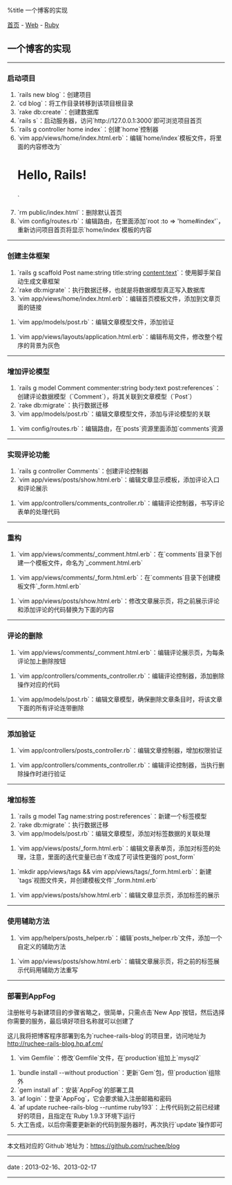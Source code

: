 %title 一个博客的实现

[[../../../index|首页]] - [[../index|Web]] - [[index|Ruby]]
==一个博客的实现==
----
===启动项目===

# `rails new blog`：创建项目
# `cd blog`：将工作目录转移到该项目根目录
# `rake db:create`：创建数据库
# `rails s`：启动服务器，访问`http://127.0.0.1:3000`即可浏览项目首页
# `rails g controller home index`：创建`home`控制器
# `vim app/views/home/index.html.erb`：编辑`home/index`模板文件，将里面的内容修改为`<h1>Hello, Rails!</h1>`
# `rm public/index.html`：删除默认首页
# `vim config/routes.rb`：编辑路由，在里面添加`root :to => 'home#index'`，重新访问项目首页将显示`home/index`模板的内容
----
===创建主体框架===

# `rails g scaffold Post name:string title:string content:text`：使用脚手架自动生成文章框架
# `rake db:migrate`：执行数据迁移，也就是将数据模型真正写入数据库
# `vim app/views/home/index.html.erb`：编辑首页模板文件，添加到文章页面的链接
{{{HTML
<pre class="brush: html">
<h1>Hello, Rails!</h1>
<%= link_to '我的博客', posts_path %>
</pre>
}}}
# `vim app/models/post.rb`：编辑文章模型文件，添加验证
{{{Ruby
<pre class="brush: ruby">
class Post < ActiveRecord::Base

  attr_accessible :content, :name, :title

  validates :name,  :presence => true   # 必填
  validates :title, :presence => true,  # 必填
                    :length => {:minimum => 5}  # 最小长度

end
</pre>
}}}
# `vim app/views/layouts/application.html.erb`：编辑布局文件，修改整个程序的背景为灰色
{{{HTML
<pre class="brush: html">
<body style="background: #EEEEEE;">
</pre>
}}}
----
===增加评论模型===

# `rails g model Comment commenter:string body:text post:references`：创建评论数据模型（`Comment`），将其关联到文章模型（`Post`）
# `rake db:migrate`：执行数据迁移
# `vim app/models/post.rb`：编辑文章模型文件，添加与评论模型的关联
{{{Ruby
<pre class="brush: ruby">
class Post < ActiveRecord::Base

  attr_accessible :content, :name, :title

  validates :name,  :presence => true   # 必填
  validates :title, :presence => true,  # 必填
                    :length => {:minimum => 5}  # 最小长度

  has_many :comments  # 添加关联，一篇文章可以对应多条评论

end
</pre>
}}}
# `vim config/routes.rb`：编辑路由，在`posts`资源里面添加`comments`资源
{{{Ruby
<pre class="brush: ruby">
Blog::Application.routes.draw do

  resources :posts do
    resources :comments
  end  # do

  get "home/index"
  root :to => 'home#index'  # 设置首页

end
</pre>
}}}
----
===实现评论功能===

# `rails g controller Comments`：创建评论控制器
# `vim app/views/posts/show.html.erb`：编辑文章显示模板，添加评论入口和评论展示
{{{HTML
<pre class="brush: html">
<p id="notice"><%= notice %></p>

<p>
  <b>Name:</b>
  <%= @post.name %>
</p>

<p>
  <b>Title:</b>
  <%= @post.title %>
</p>

<p>
  <b>Content:</b>
  <%= @post.content %>
</p>

<h2>评论列表：</h2>
<% @post.comments.each do |comment| %>
  <p>
    <b>昵称：</b>
    <%= comment.commenter %>
  </p>
  <p>
    <b>评论内容：</b>
    <%= comment.body %>
  </p>
<% end %>

<h2>添加评论：</h2>
<%= form_for([@post, @post.comments.build]) do |f| %>
  <div class="field">
    <%= f.label '昵称' %><br>
    <%= f.text_field :commenter %>
  </div>
  <div class="field">
    <%= f.label '评论内容' %><br>
    <%= f.text_area :body %>
  </div>
  <div class="actions">
    <%= f.submit '提交评论' %>
  </div>
<% end %>

<%= link_to 'Edit', edit_post_path(@post) %> |
<%= link_to 'Back', posts_path %>
</pre>
}}}
# `vim app/controllers/comments_controller.rb`：编辑评论控制器，书写评论表单的处理代码
{{{Ruby
<pre class="brush: ruby">
class CommentsController < ApplicationController

  def create
    @post = Post.find(params[:post_id])  # 获取文章句柄
    @comment = @post.comments.create(params[:comment])  # 保存表单数据

    redirect_to post_path(@post)  # 处理成功，转向当前文章展示页
  end  # function

end
</pre>
}}}
----
===重构===

# `vim app/views/comments/_comment.html.erb`：在`comments`目录下创建一个模板文件，命名为`_comment.html.erb`
{{{HTML
<pre class="brush: html">
<p>
  <b>昵称：</b>
  <%= comment.commenter %>
</p>

<p>
  <b>评论内容：</b>
  <%= comment.body %>
</p>
</pre>
}}}
# `vim app/views/comments/_form.html.erb`：在`comments`目录下创建模板文件`_form.html.erb`
{{{HTML
<pre class="brush: html">
<%= form_for([@post, @post.comments.build]) do |f| %>
  <div class="field">
    <%= f.label '昵称' %><br>
    <%= f.text_field :commenter %>
  </div>
  <div class="field">
    <%= f.label '评论内容' %><br>
    <%= f.text_area :body %>
  </div>
  <div class="actions">
    <%= f.submit '提交评论' %>
  </div>
<% end %>
</pre>
}}}
# `vim app/views/posts/show.html.erb`：修改文章展示页，将之前展示评论和添加评论的代码替换为下面的内容
{{{HTML
<pre class="brush: html">
<h2>评论列表：</h2>
<%= render @post.comments %>

<h2>添加评论：</h2>
<%= render 'comments/form' %>
</pre>
}}}
----
===评论的删除===

# `vim app/views/comments/_comment.html.erb`：编辑评论展示页，为每条评论加上删除按钮
{{{HTML
<pre class="brush: html">
<p>
<%= link_to '删除评论', [comment.post, comment], :confirm => '你确定要删除吗？', :method  => :delete %>
</p>
</pre>
}}}
# `vim app/controllers/comments_controller.rb`：编辑评论控制器，添加删除操作对应的代码
{{{Ruby
<pre class="brush: ruby">
def destroy
  @post = Post.find(params[:post_id])
  @comment = @post.comments.find(params[:id])  # 获取当前评论的句柄
  @comment.destroy  # 执行删除操作

  redirect_to post_path(@post)
end  # function
</pre>
}}}
# `vim app/models/post.rb`：编辑文章模型，确保删除文章条目时，将该文章下面的所有评论连带删除
{{{Ruby
<pre class="brush: ruby">
class Post < ActiveRecord::Base

  attr_accessible :content, :name, :title

  validates :name,  :presence => true   # 必填
  validates :title, :presence => true,  # 必填
                    :length => {:minimum => 5}  # 最小长度

  has_many :comments, :dependent => :destroy  # 添加关联，一篇文章可以对应多条评论，删除文章也连带删除其相关的评论

end
</pre>
}}}
----
===添加验证===

# `vim app/controllers/posts_controller.rb`：编辑文章控制器，增加权限验证
{{{Ruby
<pre class="brush: ruby">
class PostsController < ApplicationController

  # 创建简易的验证系统，排除对index和show的验证
  http_basic_authenticate_with :name => 'ruchee', :password => '123456', :except => [:index, :show]
  
  # 其他代码
end
</pre>
}}}
# `vim app/controllers/comments_controller.rb`：编辑评论控制器，当执行删除操作时进行验证
{{{Ruby
<pre class="brush: ruby">
class CommentsController < ApplicationController

  # 创建简易的验证系统，只对destroy生效
  http_basic_authenticate_with :name => 'ruchee', :password => '123456', :only => :destroy
  
  # 其他代码
end
</pre>
}}}
----
===增加标签===

# `rails g model Tag name:string post:references`：新建一个标签模型
# `rake db:migrate`：执行数据迁移
# `vim app/models/post.rb`：编辑文章模型，添加对标签数据的关联处理
{{{Ruby
<pre class="brush: ruby">
class Post < ActiveRecord::Base

  attr_accessible :content, :name, :title, :tags_attributes

  validates :name,  :presence => true   # 必填
  validates :title, :presence => true,  # 必填
                    :length => {:minimum => 5}  # 最小长度

  has_many :comments, :dependent => :destroy  # 添加关联，一篇文章可以对应多条评论，删除文章也连带删除其相关的评论
  has_many :tags  # 一篇文章可以对应多个标签

  accepts_nested_attributes_for :tags, :allow_destroy => :true,
    :reject_if => proc {|attrs| attrs.all? {|k, v| v.blank?}}

end
</pre>
}}}
# `vim app/views/posts/_form.html.erb`：编辑文章表单页，添加对标签的处理，注意，里面的迭代变量已由`f`改成了可读性更强的`post_form`
{{{HTML
<pre class="brush: html">
<% @post.tags.build %>

<%= form_for(@post) do |post_form| %>
  <% if @post.errors.any? %>
    <div id="error_explanation">
      <h2><%= pluralize(@post.errors.count, "error") %> prohibited this post from being saved:</h2>

      <ul>
      <% @post.errors.full_messages.each do |msg| %>
        <li><%= msg %></li>
      <% end %>
      </ul>
    </div>
  <% end %>

  <div class="field">
    <%= post_form.label :name %><br />
    <%= post_form.text_field :name %>
  </div>
  <div class="field">
    <%= post_form.label :title %><br />
    <%= post_form.text_field :title %>
  </div>
  <div class="field">
    <%= post_form.label :content %><br />
    <%= post_form.text_area :content %>
  </div>

  <h2>Tags</h2>
  <%= render :partial => 'tags/form',
             :locals => {:form => post_form} %>

  <div class="actions">
    <%= post_form.submit %>
  </div>
<% end %>
</pre>
}}}
# `mkdir app/views/tags && vim app/views/tags/_form.html.erb`：新建`tags`视图文件夹，并创建模板文件`_form.html.erb`
{{{HTML
<pre class="brush: html">
<%= form.fields_for :tags do |tag_form| %>
  <div class="field">
    <%= tag_form.label :name, '标签：' %>
    <%= tag_form.text_field :name %>
  </div>
  <% unless tag_form.object.nil? || tag_form.object.new_record? %>
    <div class="field">
      <%= tag_form.label :_destroy, '移除：' %>
      <%= tag_form.check_box :_destroy %>
    </div>
  <% end %>
<% end %>
</pre>
}}}
# `vim app/views/posts/show.html.erb`：编辑文章显示页，添加标签的展示
{{{HTML
<pre class="brush: html">
<p id="notice"><%= notice %></p>

<p>
  <b>Name:</b>
  <%= @post.name %>
</p>

<p>
  <b>Title:</b>
  <%= @post.title %>
</p>

<p>
  <b>Content:</b>
  <%= @post.content %>
</p>

<p>
  <b>标签：</b>
  <%= @post.tags.map {|t| t.name}.join(', ') %>
</p>

<h2>评论列表：</h2>
<%= render @post.comments %>

<h2>添加评论：</h2>
<%= render 'comments/form' %>

<%= link_to 'Edit', edit_post_path(@post) %> |
<%= link_to 'Back', posts_path %>
</pre>
}}}
----
===使用辅助方法===

# `vim app/helpers/posts_helper.rb`：编辑`posts_helper.rb`文件，添加一个自定义的辅助方法
{{{Ruby
<pre class="brush: ruby">
module PostsHelper

  def join_tags (post)
    post.tags.map {|t| t.name}.join(', ')
  end  # function

end
</pre>
}}}
# `vim app/views/posts/show.html.erb`：编辑文章展示页，将之前的标签展示代码用辅助方法重写
{{{HTML
<pre class="brush: html">
<p>
  <b>标签：</b>
  <%= join_tags(@post) %>
</p>
</pre>
}}}
----
===部署到AppFog===

注册帐号与新建项目的步骤省略之，很简单，只需点击`New App`按钮，然后选择你需要的服务，最后填好项目名称就可以创建了

这儿我将把博客程序部署到名为`ruchee-rails-blog`的项目里，访问地址为[http://ruchee-rails-blog.hp.af.cm/ http://ruchee-rails-blog.hp.af.cm/]

# `vim Gemfile`：修改`Gemfile`文件，在`production`组加上`mysql2`
{{{Ruby
<pre class="brush: ruby">
source 'https://rubygems.org'

gem 'rails', '3.2.12'

group :development do
  gem 'sqlite3'
end  # do

group :production do
  gem 'mysql2'
end  # do

group :assets do
  gem 'sass-rails',   '~> 3.2.3'
  gem 'coffee-rails', '~> 3.2.1'
  gem 'uglifier', '>= 1.0.3'
end

gem 'jquery-rails'
</pre>
}}}
# `bundle install --without production`：更新`Gem`包，但`production`组除外
# `gem install af`：安装`AppFog`的部署工具
# `af login`：登录`AppFog`，它会要求输入注册邮箱和密码
# `af update ruchee-rails-blog --runtime ruby193`：上传代码到之前已经建好的项目，且指定在`Ruby 1.9.3`环境下运行
# 大工告成，以后你需要更新新的代码到服务器时，再次执行`update`操作即可
----
本文档对应的`Github`地址为：[https://github.com/ruchee/blog https://github.com/ruchee/blog]
----
<red>date</red> : 2013-02-16、2013-02-17
----
